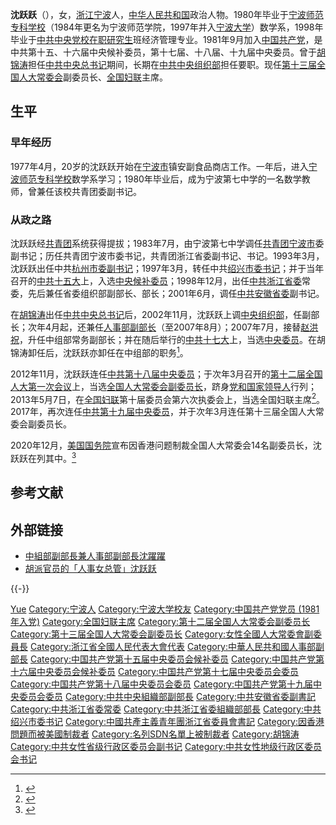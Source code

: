 {{Infobox_officeholder
| name = <span style="font-size:larger;">沈跃跃</span>
| image name =
| width = 
| now = [[第十二届全国人大常委会|第十二届]]、[[第十三届全国人大常委会|第十三届]][[全国人大常委会副委员长|全国人大常委会副委员长]]
| period = 2013年3月－
| 1blankname = 委员长
| 1namedata = [[张德江|张德江]]{{to}}[[栗战书|栗战书]]
| now2 = [[中华全国妇女联合会|中华全国妇女联合会]]主席
| period2 = 2013年5月7日－
|office3           = [[中共中央组织部|中共中央组织部]]常务副部长
|term_start3       = 2007年7月
|term_end3          = 2013年4月
|general_secretary3 = [[胡锦涛|胡锦涛]]
|1blankname3 = 部长
|1namedata3 = [[李源潮|李源潮]]
|predecessor3      = [[赵洪祝|赵洪祝]]
|successor3        = [[陈希|陈希]]
| Sex = 女
| party = {{CPC}}
| Native place = [[浙江|浙江]][[宁波|宁波]]
| date of birth = {{Birth year and age|1957|1}}
| place of birth = 
| date of death = 
| place of death = 
| spouse = 
| relatives = 
| educate =
*[[宁波大学|原宁波师范专科学校]]毕业
*[[中共中央党校|中共中央党校]]函授本科
*中央党校经济管理专业[[在职研究生|在职研究生]]
| past = 
*<span style="color: blue;">中共浙江省绍兴市委书记<br>（1997年2月－1998年12月）</span>
*<span style="color: blue;">中共中央候补委员<br>（1997年9月－2007年10月）</span>
*<span style="color: blue;">中共浙江省委常委<br>（1998年12月－2001年6月）</span>
*<span style="color: blue;">中共安徽省委副书记<br>（2001年6月－2002年11月）</span>
*<span style="color: blue;">中共中央组织部副部长<br>（2002年11月－2007年7月）</span>
*<span style="color: blue;">中华人民共和国人事部副部长<br>（2003年4月－2007年8月）</span>
*<span style="color: blue;">中共中央组织部常务副部长<br>（2007年8月－2012年3月）</span>
*<span style="color: blue;">中共中央委员<br>（2007年10月－）</span>
*<span style="color: blue;">全国人大常委会副委员长<br>（2013年3月－）</span>
*<span style="color: blue;">中华全国妇女联合会主席<br>（2013年5月－）</span>
| work =}}
'''沈跃跃'''（{{bd|1957年|1月27日}}），女，[[浙江|浙江]][[宁波|宁波]]人，[[中华人民共和国|中华人民共和国]]政治人物。1980年毕业于[[宁波师范专科学校|宁波师范专科学校]]（1984年更名为宁波师范学院，1997年并入[[宁波大学|宁波大学]]）数学系，1998年毕业于[[中共中央党校|中共中央党校]][[在职研究生|在职研究生]]班经济管理专业。1981年9月加入[[中国共产党|中国共产党]]，是中共第十五、十六届中央候补委员，第十七届、十八届、十九届中央委员。曾于[[胡锦涛|胡锦涛]]担任[[中国共产党中央委员会总书记|中共中央总书记]]期间，长期在[[中共中央组织部|中共中央组织部]]担任要职。现任[[第十三届全国人民代表大会常务委员会|第十三届全国人大常委会]]副委员长、[[中华全国妇女联合会|全国妇联]]主席。

== 生平 ==
=== 早年经历 ===
1977年4月，20岁的沈跃跃开始在[[宁波市|宁波市]]镇安副食品商店工作。一年后，进入[[宁波师范专科学校|宁波师范专科学校]]数学系学习；1980年毕业后，成为宁波第七中学的一名数学教师，曾兼任该校共青团委副书记。

=== 从政之路 ===
沈跃跃经[[中国共产主义青年团|共青团]]系统获得提拔；1983年7月，由宁波第七中学调任[[中国共产主义青年团|共青团]][[宁波市|宁波市]]委副书记；历任共青团宁波市委书记，共青团浙江省委副书记、书记。1993年3月，沈跃跃出任中共[[杭州市|杭州]][[市委書記|市委副书记]]；1997年3月，转任中共[[绍兴市|绍兴]][[市委书记|市委书记]]；并于当年召开的[[中国共产党第十五次全国代表大会|中共十五大]]上，入选[[中国共产党第十五届中央委员会候补委员列表|中央候补委员]]；1998年12月，出任[[中国共产党浙江省委员会|中共浙江省委]]常委，先后兼任省委组织部副部长、部长；2001年6月，调任[[中国共产党安徽省委员会|中共安徽省委]]副书记。

在[[胡锦涛|胡锦涛]]出任[[中国共产党中央委员会总书记|中共中央总书记]]后，2002年11月，沈跃跃上调[[中共中央组织部|中央组织部]]，任副部长；次年4月起，还兼任[[中华人民共和国人事部|人事部副部长]]（至2007年8月）；2007年7月，接替[[赵洪祝|赵洪祝]]，升任中组部常务副部长；并在随后举行的[[中国共产党第十七次全国代表大会|中共十七大]]上，当选[[中国共产党第十七届中央委员会委员列表|中央委员]]。在胡锦涛卸任后，沈跃跃亦卸任在中组部的职务<ref>{{Cite news|url=http://china.caixin.com/2013-04-25/100520120.html|title=陈希接替沈跃跃任中组部常务副部长|date=2013-04-25|work=财新网|accessdate=2018-03-17|archive-date=2018-03-18|archive-url=https://web.archive.org/web/20180318120426/http://china.caixin.com/2013-04-25/100520120.html|dead-url=no}}</ref>。

2012年11月，沈跃跃连任[[中国共产党第十八届中央委员会委员列表|中共第十八届中央委员]]；于次年3月召开的[[第十二届全国人民代表大会#第一次会议|第十二届全国人大第一次会议]]上，当选[[全国人民代表大会常务委员会副委员长|全国人大常委会副委员长]]，跻身[[党和国家领导人|党和国家领导人]]行列；2013年5月7日，在[[中华全国妇女联合会|全国妇联]]第十届委员会第六次执委会上，当选全国妇联主席<ref>{{Cite web|url=http://www.chinanews.com/gn/2013/05-07/4795379.shtml|title=全国妇联十届六次执委会议召开 沈跃跃当选主席|accessdate=2018-03-17|date=2013-05-07|publisher=中新网|archive-date=2018-03-18|archive-url=https://web.archive.org/web/20180318054819/http://www.chinanews.com/gn/2013/05-07/4795379.shtml|dead-url=no}}</ref>。2017年，再次连任[[中国共产党第十九届中央委员会委员列表|中共第十九届中央委员]]，并于次年3月连任第十三届全国人大常委会副委员长。

2020年12月，[[美国国务院|美国国务院]]宣布因香港问题制裁全国人大常委会14名副委员长，沈跃跃在列其中。<ref>{{cite news |title=美国宣布对十四名中共全国人大副委员长实施新一轮制裁 |url=https://www.voachinese.com/a/us-sanctions-chinese-officials-20201208/5690490.html |accessdate=2020-12-07 |agency=美国之音 |date=2020-12-08 |archive-date=2020-12-08 |archive-url=https://web.archive.org/web/20201208075513/https://www.voachinese.com/a/us-sanctions-chinese-officials-20201208/5690490.html |dead-url=no }}</ref>

== 参考文献 ==
{{Reflist}}

== 外部链接 ==
* [http://news.xinhuanet.com/zhengfu/2005-01/21/content_2491001.htm 中組部副部長兼人事部副部長沈躍躍] {{Wayback|url=http://news.xinhuanet.com/zhengfu/2005-01/21/content_2491001.htm |date=20120419032546 }}
* [http://www.epochtimes.com/gb/4/8/5/n618666.htm 胡派官员的「人事女总管」沈跃跃] {{Wayback|url=http://www.epochtimes.com/gb/4/8/5/n618666.htm |date=20100512143446 }}

{{-}}
{{start box}}
{{s-npo}}
{{s-before|[[陈至立|陈至立]]}}
{{s-title|[[中华全国妇女联合会|中华全国妇女联合会]]主席|2013年5月－}}
{{s-inc}}
{{s-ppo|cpc}}
{{s-before|[[赵洪祝|赵洪祝]]}}
{{s-title|[[中国共产党中央委员会组织部|中国共产党中央委员会组织部]]常务副部长|2007年7月－2013年4月}}
{{s-after|[[陈希|陈希]]}}
{{s-before|[[张学忠|张学忠]]}}
{{s-title|[[中国共产党中央委员会组织部|中国共产党中央委员会组织部]]副部长|2002年11月－2007年7月}}
{{s-after|[[尹蔚民|尹蔚民]]}}
{{s-before|[[乔传秀|乔传秀]]}}
{{s-title|[[中国共产党安徽省委员会|中国共产党安徽省委员会]]副书记|2001年7月－2002年11月}}
{{s-after|[[王明方|王明方]]}}
{{s-before|[[周国富|周国富]]}}
{{s-title|[[中国共产党浙江省委员会|中国共产党浙江省委员会]]组织部部长|1999年1月－2001年6月}}
{{s-after|[[斯鑫良|斯鑫良]]}}
{{s-before|[[鲁志强|鲁志强]]}}
{{s-title|[[中国共产党绍兴市委员会|中国共产党绍兴市委员会]]书记|1997年3月－1998年12月}}
{{s-after|[[董君舒|董君舒]]}}
{{end box}}
{{党和国家领导人}}
{{全国人大常委会副委员长}}
{{各省级行政区团委书记}}
{{党政干部曾有团系统经历者}}
{{中华全国妇女联合会第十一届执行委员会}}
{{中华全国妇女联合会第十二届执行委员会}}

{{Authority control}}

{{DEFAULTSORT:Shen沈}}
[[Category:沈姓|Yue]]
[[Category:宁波人|Category:宁波人]]
[[Category:宁波大学校友|Category:宁波大学校友]]
[[Category:中国共产党党员_(1981年入党)|Category:中国共产党党员 (1981年入党)]]
[[Category:全国妇联主席|Category:全国妇联主席]]
[[Category:第十二届全国人大常委会副委员长|Category:第十二届全国人大常委会副委员长]]
[[Category:第十三届全国人大常委会副委员长|Category:第十三届全国人大常委会副委员长]]
[[Category:女性全國人大常委會副委員長|Category:女性全國人大常委會副委員長]]
[[Category:浙江省全國人民代表大會代表|Category:浙江省全國人民代表大會代表]]
[[Category:中華人民共和國人事部副部長|Category:中華人民共和國人事部副部長]]
[[Category:中国共产党第十五届中央委员会候补委员|Category:中国共产党第十五届中央委员会候补委员]]
[[Category:中国共产党第十六届中央委员会候补委员|Category:中国共产党第十六届中央委员会候补委员]]
[[Category:中国共产党第十七届中央委员会委员|Category:中国共产党第十七届中央委员会委员]]
[[Category:中国共产党第十八届中央委员会委员|Category:中国共产党第十八届中央委员会委员]]
[[Category:中国共产党第十九届中央委员会委员|Category:中国共产党第十九届中央委员会委员]]
[[Category:中共中央組織部副部長|Category:中共中央組織部副部長]]
[[Category:中共安徽省委副書記|Category:中共安徽省委副書記]]
[[Category:中共浙江省委常委|Category:中共浙江省委常委]]
[[Category:中共浙江省委組織部部長|Category:中共浙江省委組織部部長]]
[[Category:中共绍兴市委书记|Category:中共绍兴市委书记]]
[[Category:中國共產主義青年團浙江省委員會書記|Category:中國共產主義青年團浙江省委員會書記]]
[[Category:因香港問題而被美國制裁者|Category:因香港問題而被美國制裁者]]
[[Category:名列SDN名單上被制裁者|Category:名列SDN名單上被制裁者]]
[[Category:胡锦涛|Category:胡锦涛]]
[[Category:中共女性省级行政区委员会副书记|Category:中共女性省级行政区委员会副书记]]
[[Category:中共女性地级行政区委员会书记|Category:中共女性地级行政区委员会书记]]